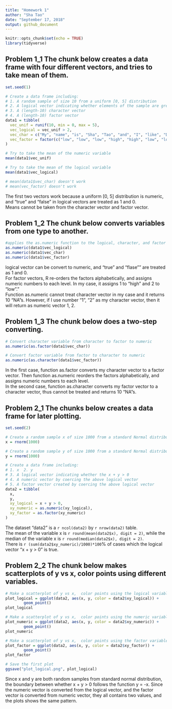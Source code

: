 ```yaml
---
title: "Homework 1"
author: "Sha Tao"
date: "September 17, 2018"
output: github_document
---
```


```r
knitr::opts_chunk$set(echo = TRUE)
library(tidyverse)
```

## Problem 1_1 The chunk below creates a data frame with four different vectors, and tries to take mean of them.

```r

set.seed(1)

# Create a data frame including:
# 1. A random sample of size 10 from a uniform [0, 5] distribution
# 2. A logical vector indicating whether elements of the sample are greater than 2
# 3. A (length-10) character vector
# 4. A (length-10) factor vector
data1 = tibble(
  vec_unif = runif(10, min = 0, max = 5),
  vec_logical = vec_unif > 2,
  vec_char = c("My", "name", "is", "Sha", "Tao", "and", "I", "like", "Data", "Science"),
  vec_factor = factor(c("low", "low", "low", "high", "high", "low", "low", "low", "high", "high"))
)

# Try to take the mean of the numeric variable
mean(data1$vec_unif)

# Try to take the mean of the logical variable
mean(data1$vec_logical)

# mean(data1$vec_char) doesn't work
# mean(vec_factor) doesn't work
```

The first two vectors work because a uniform [0, 5] distribution is numeric, and "true" and "false" in logical vectors are treated as 1 and 0. \
Means cannot be taken from the character vector and factor vector.


## Problem 1_2 The chunk below converts variables from one type to another.

```r

#applies the as.numeric function to the logical, character, and factor variables
as.numeric(data1$vec_logical)
as.numeric(data1$vec_char)
as.numeric(data1$vec_factor)

```

logical vector can be convert to numeric, and "true" and "flase"" are treated as 1 and 0.\
For factor vectors, R re-orders the factors alphabetically, and assigns numeric numbers to each level. In my case, it assigns 1 to "high" and 2 to "low"."\
Function as.numeric cannot treat character vector in my case and it returns 10 "NA"s. However, if I use number "1", "2" as my character vector, then it will return as numeric vector 1, 2.


## Problem 1_3 The chunk below does a two-step converting.

```r

# Convert character variable from character to factor to numeric
as.numeric(as.factor(data1$vec_char))

# Convert factor variable from factor to character to numeric
as.numeric(as.character(data1$vec_factor))
```

In the first case, function as.factor converts my character vector to a factor vector. Then function as.numeric reorders the  factors alphabetically, and assigns numeric numbers to each level.\
In the second case, function as.character converts my factor vector to a character vector, thus cannot be treated and returns 10 "NA"s.


## Problem 2_1 The chunks below creates a data frame for later plotting.

```r

set.seed(2)

# Create a random sample x of size 1000 from a standard Normal distribution
x = rnorm(1000)

# Create a random sample y of size 1000 from a standard Normal distribution
y = rnorm(1000)

# Create a data frame including:
# 1. x  2. y
# 3. A logical vector indicating whether the x + y > 0
# 4. A numeric vector by coercing the above logical vector
# 5. A factor vector created by coercing the above logical vector
data2 = tibble(
  x,
  y,
  xy_logical = x + y > 0,
  xy_numeric = as.numeric(xy_logical),
  xy_factor = as.factor(xy_numeric)
)

```

The dataset "data2" is a `r ncol(data2)` by `r nrow(data2)` table.\
The mean of the variable x is `r round(mean(data2$x), digit = 2)`, while the median of the variable x is `r round(median(data2$x), digit = 2)`.\
There is `r (sum(data2$xy_numeric)/1000)*100`% of cases which the logical vector "x + y > 0" is true.


## Problem 2_2 The chunk below makes scatterplots of y vs x, color points using different variables.

```r

# Make a scatterplot of y vs x,  color points using the logical variable
plot_logical = ggplot(data2, aes(x, y, color = data2$xy_logical)) +
        geom_point()
plot_logical

# Make a scatterplot of y vs x,  color points using the numeric variable
plot_numeric = ggplot(data2, aes(x, y, color = data2$xy_numeric)) +
        geom_point()
plot_numeric

# Make a scatterplot of y vs x,  color points using the factor variable
plot_factor = ggplot(data2, aes(x, y, color = data2$xy_factor)) +
        geom_point()
plot_factor

# Save the first plot
ggsave("plot_logical.png", plot_logical)

```

Since x and y are both random samples from standard normal distribution, the boundary between whether x + y > 0 follows the function y = -x. Since the numeric vector is converted from the logical vector, and the factor vector is converted from numeric vector, they all contains two values, and the plots shows the same pattern. 

